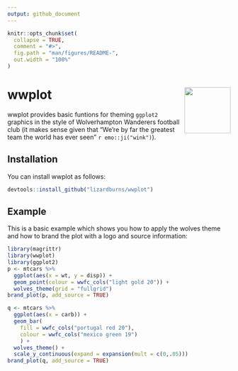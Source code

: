 ```yaml
---
output: github_document
---
```


<!-- README.md is generated from README.Rmd. Please edit that file -->

```r
knitr::opts_chunk$set(
  collapse = TRUE,
  comment = "#>",
  fig.path = "man/figures/README-",
  out.width = "100%"
)
```

# wwplot <img src='man/figures/logo.png' align="right" height="104" />

<!-- badges: start -->
<!-- badges: end -->

wwplot provides basic funtions for theming `ggplot2` graphics in the style of Wolverhampton Wanderers football club (it makes sense given that "We're by far the greatest team the world has ever seen" `r emo::ji("wink")`).  

## Installation

You can install wwplot as follows:

``` r
devtools::install_github("lizardburns/wwplot")
```

## Example
This is a basic example which shows you how to apply the wolves theme and how to brand the plot with a logo and source information:

```r
library(magrittr)
library(wwplot)
library(ggplot2)
p <- mtcars %>% 
  ggplot(aes(x = wt, y = disp)) +
  geom_point(colour = wwfc_cols("light gold 20")) +
  wolves_theme(grid = "fullgrid")
brand_plot(p, add_source = TRUE)

q <- mtcars %>% 
  ggplot(aes(x = carb)) +
  geom_bar(
    fill = wwfc_cols("portugal red 20"),
    colour = wwfc_cols("mexico green 19")
    ) +
  wolves_theme() +
  scale_y_continuous(expand = expansion(mult = c(0,.05)))
brand_plot(q, add_source = TRUE)

```
